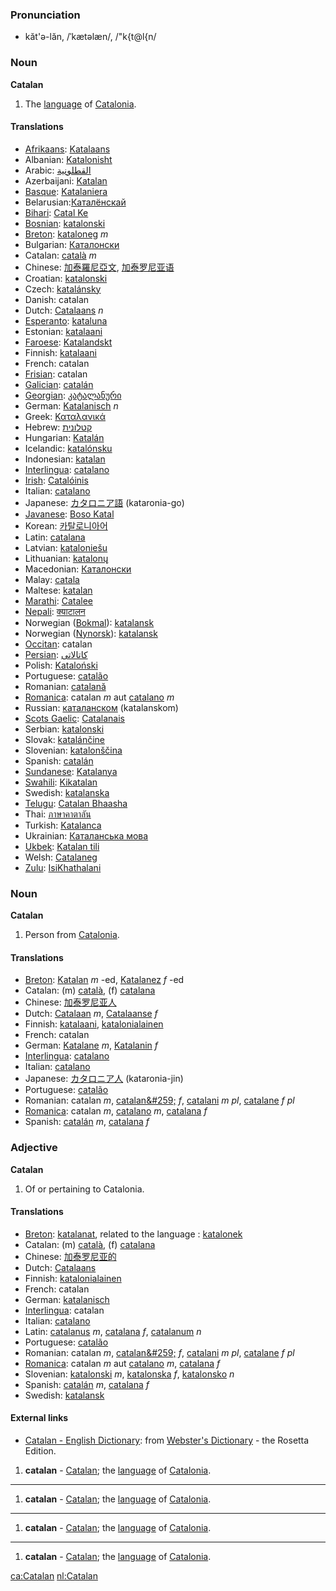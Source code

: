 {{msg:-en-}}

===Pronunciation===
*kăt'ə-lăn, /ˈkætəlæn/, /"k{t@l{n/

===Noun===
'''Catalan'''

# The [[language]] of [[w:Catalonia|Catalonia]].

====Translations====
* [[Afrikaans]]: [[Katalaans]]
* Albanian: [[Katalonisht]]
* Arabic: [[القطلونية]]
* Azerbaijani: [[Katalan]]
* [[Basque]]: [[Katalaniera]]
* Belarusian:[[Каталёнскай]]
* [[Bihari]]: [[Catal Ke]]
* [[Bosnian]]: [[katalonski]]
* [[Breton]]: [[kataloneg]] ''m''
* Bulgarian: [[Каталонски]]
* Catalan: [[català]] ''m''
* Chinese: [[加泰羅尼亞文]], [[加泰罗尼亚语]]
* Croatian: [[katalonski]]
* Czech: [[katalánsky]]
* Danish: catalan
* Dutch: [[Catalaans]] ''n''
* [[Esperanto]]: [[kataluna]]
* Estonian: [[katalaani]]
* [[Faroese]]: [[Katalandskt]]
* Finnish: [[katalaani]]
* French: catalan
* [[Frisian]]: catalan
* [[Galician]]: [[catalán]]
* [[Georgian]]: [[კატალანური]]
* German: [[Katalanisch]] ''n''
* Greek: [[Καταλανικά]]
* Hebrew: [[קטלונית]]
* Hungarian: [[Katalán]]
* Icelandic: [[katalónsku]]
* Indonesian: [[katalan]]
* [[Interlingua]]: [[catalano]]
* [[Irish]]: [[Catalóinis]]
* Italian: [[catalano]]
* Japanese: [[カタロニア語]] (kataronia-go)
* [[Javanese]]: [[Boso Katal]]
* Korean: [[카탈로니아어]]
* Latin: [[catalana]]
* Latvian: [[kataloniešu]]
* Lithuanian: [[katalonų]]
* Macedonian: [[Каталонски]]
* Malay: [[catala]]
* Maltese: [[katalan]]
* [[Marathi]]: [[Catalee]]
* [[Nepali]]: [[क्याटालन]]
* Norwegian ([[Bokmal]]): [[katalansk]]
* Norwegian ([[Nynorsk]]): [[katalansk]]
* [[Occitan]]: catalan
* [[Persian]]: [[کاتالاتی]]
* Polish: [[Kataloński]]
* Portuguese: [[catalão]]
* Romanian: [[catalană]]
* [[Romanica]]: catalan ''m'' aut [[catalano]] ''m''
* Russian: [[каталанском]] (katalanskom)
* [[Scots Gaelic]]: [[Catalanais]]
* Serbian: [[katalonski]]
* Slovak: [[katalánčine]]
* Slovenian: [[katalonščina]]
* Spanish: [[catalán]]
* [[Sundanese]]: [[Katalanya]]
* [[Swahili]]: [[Kikatalan]]
* Swedish: [[katalanska]]
* [[Telugu]]: [[Catalan Bhaasha]]
* Thai: [[ภาษาคาตาลัน]]
* Turkish: [[Katalanca]]
* Ukrainian: [[Каталанська мова]]
* [[Ukbek]]: [[Katalan tili]]
* Welsh: [[Catalaneg]]
* [[Zulu]]: [[IsiKhathalani]]

===Noun===
'''Catalan'''

# Person from [[Catalonia]].

==== Translations ====
* [[Breton]]: [[Katalan]] ''m'' -ed, [[Katalanez]] ''f'' -ed
* Catalan: (m) [[català]], (f) [[catalana]]
* Chinese: [[加泰罗尼亚人]]
* Dutch: [[Catalaan]] ''m'', [[Catalaanse]] ''f''
* Finnish: [[katalaani]], [[katalonialainen]]
* French: catalan
* German: [[Katalane]] ''m'', [[Katalanin]] ''f''
* [[Interlingua]]: [[catalano]]
* Italian: [[catalano]]
* Japanese: [[カタロニア人]] (kataronia-jin)
* Portuguese: [[catalão]]
* Romanian: catalan ''m'', [[catalan&#259;]] ''f'', [[catalani]] ''m pl'', [[catalane]] ''f pl''
* [[Romanica]]: catalan ''m'', [[catalano]] ''m'', [[catalana]] ''f''
* Spanish: [[catalán]] ''m'', [[catalana]] ''f''

===Adjective===
'''Catalan'''

# Of or pertaining to Catalonia.

====Translations====
*[[Breton]]: [[katalanat]], related to the language : [[katalonek]]
*Catalan: (m) [[català]], (f) [[catalana]]
*Chinese: [[加泰罗尼亚的]]
*Dutch: [[Catalaans]]
*Finnish: [[katalonialainen]]
*French: catalan
*German: [[katalanisch]]
*[[Interlingua]]: catalan
*Italian: [[catalano]]
*Latin: [[catalanus]] ''m'', [[catalana]] ''f'', [[catalanum]] ''n''
*Portuguese: [[catalão]]
*Romanian: catalan ''m'', [[catalan&#259;]] ''f'', [[catalani]] ''m pl'', [[catalane]] ''f pl''
*[[Romanica]]: catalan ''m'' aut [[catalano]] ''m'', [[catalana]] ''f''
*Slovenian: [[katalonski]] ''m'', [[katalonska]] ''f'', [[katalonsko]] ''n''
*Spanish: [[catalán]] ''m'', [[catalana]] ''f''
*Swedish: [[katalansk]]

==== External links====
*[http://www.websters-online-dictionary.org/definition/Catalan-english/ Catalan - English Dictionary]: from [http://www.websters-online-dictionary.org/ Webster's Dictionary] - the Rosetta Edition.

{{msg:-da-}}

{{msg:-noun-}}
#'''catalan''' - [[Catalan]]; the [[language]] of [[w:Catalonia|Catalonia]].
----
{{msg:-fr-}}

{{msg:-noun-}}
#'''catalan''' - [[Catalan]]; the [[language]] of [[w:Catalonia|Catalonia]].
----
{{msg:-fy-}}

{{msg:-noun-}}
#'''catalan''' - [[Catalan]]; the [[language]] of [[w:Catalonia|Catalonia]].
----
{{msg:-oc-}}

{{msg:-noun-}}
#'''catalan''' - [[Catalan]]; the [[language]] of [[w:Catalonia|Catalonia]].


[[ca:Catalan]]
[[nl:Catalan]]